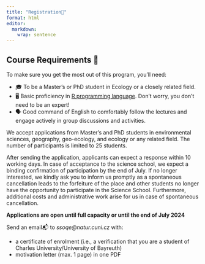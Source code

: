 ```yaml
---
title: "Registration📝"
format: html
editor: 
  markdown: 
    wrap: sentence
---
```


:::{.callout-note}
## Course Requirements 📝
To make sure you get the most out of this program, you'll need:

* 🎓 To be a Master’s or PhD student in Ecology or a closely related field.
* 🖥️ Basic proficiency in [R programming language](https://en.wikipedia.org/wiki/R_(programming_language)). Don't worry, you don't need to be an expert!
* 🗣️ Good command of English to comfortably follow the lectures and engage actively in group discussions and activities.
:::

We accept applications from Master's and PhD students in environmental sciences, geography, geo-ecology, and ecology or any related field. The number of participants is limited to 25 students.

After sending the application, applicants can expect a response within 10 working days. In case of acceptance to the science school, we expect a binding confirmation of participation by the end of July. If no longer interested, we kindly ask you to inform us promptly as a spontaneous cancellation leads to the forfeiture of the place and other students no longer have the opportunity to participate in the Science School. Furthermore, additional costs and administrative work arise for us in case of spontaneous cancellation.

:::{.callout-important}
**Applications are open until full capacity or until the end of July 2024** 

Send an email📬 to *ssoqe@natur.cuni.cz* with:

* a certificate of enrolment (i.e., a verification that you are a student of Charles University/University of Bayreuth)
* motivation letter (max. 1 page) in one PDF  
:::





